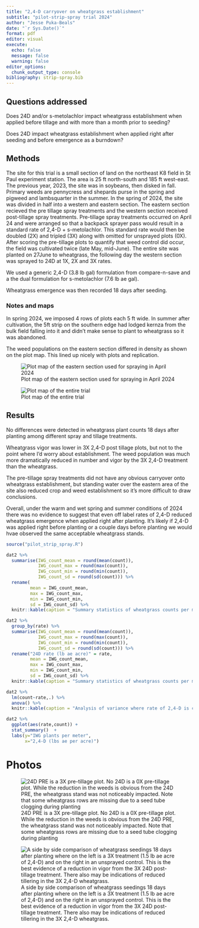 ```yaml
---
title: "2,4-D carryover on wheatgrass establishment"
subtitle: "pilot-strip-spray trial 2024"
author: "Jesse Puka-Beals"
date: "`r Sys.Date()`"
format: pdf
editor: visual
execute:
  echo: false
  message: false
  warning: false
editor_options: 
  chunk_output_type: console
bibliography: strip-spray.bib
---
```


## Questions addressed

Does 24D and/or s-metolachlor impact wheatgrass establishment when applied before tillage and with more than a month prior to seeding?

Does 24D impact wheatgrass establishment when applied right after seeding and before emergence as a burndown?

## Methods

The site for this trial is a small section of land on the northeast K8 field in St Paul experiment station. The area is 25 ft north-south and 185 ft west-east. The previous year, 2023, the site was in soybeans, then disked in fall. Primary weeds are pennycress and shepards purse in the spring and pigweed and lambsquarter in the summer. In the spring of 2024, the site was divided in half into a western and eastern section. The eastern section recieved the pre tillage spray treatments and the western section received post-tillage spray treatments. Pre-tillage spray treatments occurred on April 24 and were arranged so that a backpack sprayer pass would result in a standard rate of 2,4-D + s-metolachlor. This standard rate would then be doubled (2X) and tripled (3X) along with omitted for unsprayed plots (0X). After scoring the pre-tillage plots to quantify that weed control did occur, the field was cultivated twice (late May, mid-June). The entire site was planted on 27June to wheatgrass, the following day the western section was sprayed to 24D at 1X, 2X and 3X rates.

We used a generic 2,4-D (3.8 lb gal) formulation from compare-n-save and a the dual formulation for s-metolachlor (7.6 lb ae gal).

Wheatgrass emergence was then recorded 18 days after seeding.

### Notes and maps

In spring 2024, we imposed 4 rows of plots each 5 ft wide. In summer after cultivation, the 5ft strip on the southern edge had lodged kernza from the bulk field falling into it and didn't make sense to plant to wheatgrass so it was abandoned.

The weed populations on the eastern section differed in density as shown on the plot map. This lined up nicely with plots and replication.

![Plot map of the eastern section used for spraying in April 2024](strip-spray_plotmap2.png)

![Plot map of the entire trial](strip-spray_plotmap.png)

\newpage
##  Results

No differences were detected in wheatgrass plant counts 18 days after planting among different spray and tillage treatments.

Wheatgrass vigor was lower in 3X 2,4-D post tillage plots, but not to the point where I'd worry about establishment. The weed population was much more dramatically reduced in number and vigor by the 3X 2,4-D treatment than the wheatgrass.

The pre-tillage spray treatments did not have any obvious carryover onto wheatgrass establishment, but standing water over the eastern area of the site also reduced crop and weed establishment so it's more difficult to draw conclusions.

Overall, under the warm and wet spring and summer conditions of 2024 there was no evidence to suggest that even off label rates of 2,4-D reduced wheatgrass emergence when applied right after planting. It's likely if 2,4-D was applied right before planting or a couple days before planting we would hvae observed the same acceptable wheatgrass stands.

```r
source("pilot_strip_spray.R")
```

```r

dat2 %>% 
  summarise(IWG_count_mean = round(mean(count)),
            IWG_count_max = round(max(count)),
            IWG_count_min = round(min(count)),
            IWG_count_sd = round(sd(count))) %>% 
  rename(
         mean = IWG_count_mean,
         max = IWG_count_max,
         min = IWG_count_min,
         sd = IWG_count_sd) %>% 
  knitr::kable(caption = "Summary statistics of wheatgrass counts per meter of row 18 days after 2,4-D application")

dat2 %>% 
  group_by(rate) %>% 
  summarise(IWG_count_mean = round(mean(count)),
            IWG_count_max = round(max(count)),
            IWG_count_min = round(min(count)),
            IWG_count_sd = round(sd(count))) %>% 
  rename("24D rate (lb ae acre)" = rate,
         mean = IWG_count_mean,
         max = IWG_count_max,
         min = IWG_count_min,
         sd = IWG_count_sd) %>% 
  knitr::kable(caption = "Summary statistics of wheatgrass counts per meter of row grouped by different rates of 2,4-D 18 days after 2,4-D application")
```

```r
dat2 %>% 
  lm(count~rate,.) %>% 
  anova() %>% 
  knitr::kable(caption = "Analysis of variance where rate of 2,4-D is compared across counts of emerged wheatgrass")

```

```r

dat2 %>% 
  ggplot(aes(rate,count)) +
  stat_summary()  +
  labs(y="IWG plants per meter",
       x="2,4-D (lbs ae per acre)")

```

# Photos

![24D PRE is a 3X pre-tillage plot. No 24D is a 0X pre-tillage plot. While the reduction in the weeds is obvious from the 24D PRE, the wheatgrass stand was not noticeably impacted. Note that some wheatgrass rows are missing due to a seed tube clogging during planting](strip-spray_weed population.JPEG)

![A side by side comparison of wheatgrass seedings 18 days after planting where on the left is a 3X treatment (1.5 lb ae acre of 2,4-D) and on the right in an unsprayed control. This is the best evidence of a reduction in vigor from the 3X 24D post-tillage treatment. There also may be indications of reduced tillering in the 3X 2,4-D wheatgrass. ](strip-spray_vigor comparison.JPEG)
